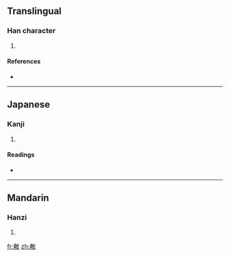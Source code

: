 ==Translingual==

===Han character===
{{Han char|rn=66|rad=攴|as=08|sn=12|four=|canj=廿金人大 (TCOK)}}

# {{defn|Han|sort=攴08}}

====References====
* {{Han ref|kx=0472.130|dkj=13247|dj=0825.020|hdz=21467.050|uh=655F|ud=25951}}

----

==Japanese==

===Kanji===
{{ja-kanji|grade=|rs=攴08}}

# {{defn|Japanese|sort=攴08}}

====Readings====
* {{ja-readings|on=[[てん]] (ten)|kun=[[つかさどる]] (tsukasadoru), [[つね]] (tsune)}}

----

==Mandarin==

===Hanzi===
{{cmn-hanzi|pin=[[diǎn]] ([[dian3]])|wg=tien<sup>3</sup>}}

# {{defn|Mandarin|sort=攴08}}

[[fr:敟]]
[[zh:敟]]
